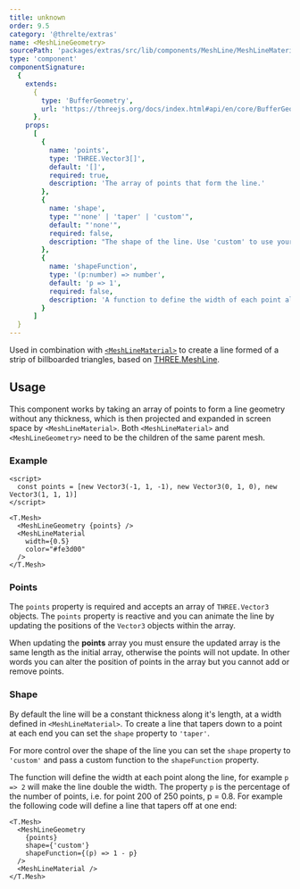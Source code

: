 ```yaml
---
title: unknown
order: 9.5
category: '@threlte/extras'
name: <MeshLineGeometry>
sourcePath: 'packages/extras/src/lib/components/MeshLine/MeshLineMaterial.svelte'
type: 'component'
componentSignature:
  {
    extends:
      {
        type: 'BufferGeometry',
        url: 'https://threejs.org/docs/index.html#api/en/core/BufferGeometry'
      },
    props:
      [
        {
          name: 'points',
          type: 'THREE.Vector3[]',
          default: '[]',
          required: true,
          description: 'The array of points that form the line.'
        },
        {
          name: 'shape',
          type: "'none' | 'taper' | 'custom'",
          default: "'none'",
          required: false,
          description: "The shape of the line. Use 'custom' to use your own function."
        },
        {
          name: 'shapeFunction',
          type: '(p:number) => number',
          default: 'p => 1',
          required: false,
          description: 'A function to define the width of each point along the line. For example `p => 1 - p` will make the line taper.'
        }
      ]
  }
---
```


Used in combination with [`<MeshLineMaterial>`](/docs/reference/extras/meshline-material) to create a line formed of a strip of billboarded triangles, based on <a href="https://github.com/spite/THREE.MeshLine" target="_blank">THREE.MeshLine</a>.

<Example path="extras/meshline-geometry" />

## Usage

This component works by taking an array of points to form a line geometry without any thickness, which is then projected and expanded in screen space by `<MeshLineMaterial>`.
Both `<MeshLineMaterial>` and `<MeshLineGeometry>` need to be the children of the same parent mesh.

### Example

```svelte
<script>
  const points = [new Vector3(-1, 1, -1), new Vector3(0, 1, 0), new Vector3(1, 1, 1)]
</script>

<T.Mesh>
  <MeshLineGeometry {points} />
  <MeshLineMaterial
    width={0.5}
    color="#fe3d00"
  />
</T.Mesh>
```

### Points

The `points` property is required and accepts an array of `THREE.Vector3` objects.
The `points` property is reactive and you can animate the line by updating the positions of the `Vector3` objects within the array.

<Tip type="warning">
  When updating the <b>points</b> array you must ensure the updated array is the same length as the
  initial array, otherwise the points will not update. In other words you can alter the position of
  points in the array but you cannot add or remove points.
</Tip>

### Shape

By default the line will be a constant thickness along it's length, at a width defined in `<MeshLineMaterial>`.
To create a line that tapers down to a point at each end you can set the `shape` property to `'taper'`.

For more control over the shape of the line you can set the `shape` property to `'custom'` and pass a custom function to the `shapeFunction` property.

The function will define the width at each point along the line, for example `p => 2` will make the line double the width.
The property `p` is the percentage of the number of points, i.e. for point 200 of 250 points, p = 0.8.
For example the following code will define a line that tapers off at one end:

```svelte
<T.Mesh>
  <MeshLineGeometry
    {points}
    shape={'custom'}
    shapeFunction={(p) => 1 - p}
  />
  <MeshLineMaterial />
</T.Mesh>
```
